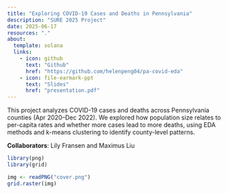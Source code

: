 ```yaml
---
title: "Exploring COVID-19 Cases and Deaths in Pennsylvania"
description: "SURE 2025 Project"
date: 2025-06-17
resources: "."
about: 
  template: solana
  links:
    - icon: github
      text: "Github"
      href: "https://github.com/helenpeng04/pa-covid-eda"
    - icon: file-earmark-ppt
      text: "Slides"
      href: "presentation.pdf"
---
```


This project analyzes COVID-19 cases and deaths across Pennsylvania counties (Apr 2020–Dec 2022). We explored how population size relates to per-capita rates and whether more cases lead to more deaths, using EDA methods and k-means clustering to identify county-level patterns.

**Collaborators**: Lily Fransen and Maximus Liu

```r
library(png)  
library(grid)

img <- readPNG("cover.png")
grid.raster(img)
```
